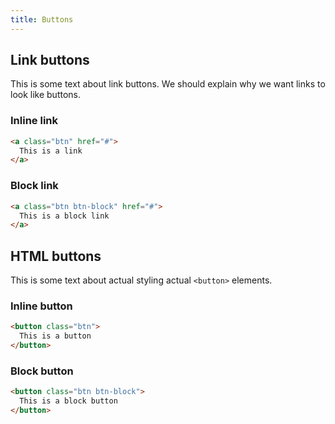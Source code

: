 ```yaml
---
title: Buttons
---
```


## Link buttons

This is some text about link buttons. We should explain why we want links to
look like buttons.

### Inline link

```html
<a class="btn" href="#">
  This is a link
</a>
```

### Block link

```html
<a class="btn btn-block" href="#">
  This is a block link
</a>
```

## HTML buttons

This is some text about actual styling actual `<button>` elements.

### Inline button

```html
<button class="btn">
  This is a button
</button>
```

### Block button

```html
<button class="btn btn-block">
  This is a block button
</button>
```
